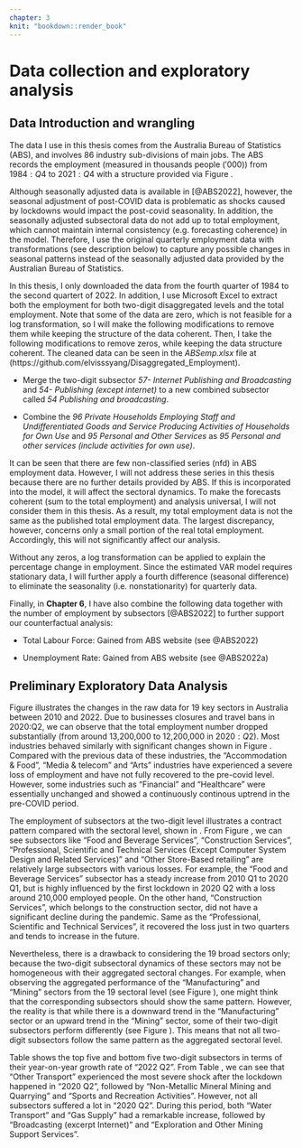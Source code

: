 ```yaml
---
chapter: 3
knit: "bookdown::render_book"
---
```




# Data collection and exploratory analysis

## Data Introduction and wrangling 



The data I use in this thesis comes from the Australia Bureau of Statistics (ABS), and involves 86 industry sub-divisions of main jobs. The ABS records the employment (measured in thousands people $('000)$) from $1984:Q4$ to $2021:Q4$ with a structure provided via Figure \ref{fig:anzsic}. 



\graphicspath{ {/Users/elvisyang/Desktop/hon_proj/Disaggregated_Employment/Honours_thesis/figures} }



\begin{figure}[H]
\includegraphics[scale=0.5]{ANZSIC}
\centering
\caption{Australian Industry Pamamid plot by (ANZSIC)}
\label{fig:anzsic}
\end{figure}






Although seasonally adjusted data is available in [@ABS2022], however, the seasonal adjustment of post-COVID data is problematic as shocks caused by lockdowns would impact the post-covid seasonality. In addition, the seasonally adjusted subsectoral data do not add up to total employment, which cannot maintain internal consistency (e.g. forecasting coherence) in the model. Therefore, I use the original quarterly employment data with transformations (see description below) to capture any possible changes in seasonal patterns instead of the seasonally adjusted data provided by the Australian Bureau of Statistics. 



In this thesis, I only downloaded the data from the fourth quarter of 1984 to the second quartert of 2022. In addition, I use Microsoft Excel to extract both the employment for both two-digit disaggregated levels and the total employment. Note that some of the data are zero, which is not feasible for a log transformation, so I will make the following modifications to remove them while keeping the structure of the data coherent. Then, I take the following modifications to remove zeros, while keeping the data structure coherent. The cleaned data can be seen in the *ABSemp.xlsx* file at (https://github.com/elvisssyang/Disaggregated_Employment).


+ Merge the two-digit subsector *57- Internet Publishing and Broadcasting* and *54- Publishing (except internet)* to a new combined subsector called *54 Publishing and broadcasting*. 


+ Combine the *96 Private Households Employing Staff and Undifferentiated Goods and Service Producing Activities of Households for Own Use* and *95 Personal and Other Services* as *95 Personal and other services (include activities for own use)*.


It can be seen that there are few non-classified series (nfd) in ABS employment data. However, I will not address these series in this thesis because there are no further details provided by ABS. If this is incorporated into the model, it will affect the sectoral dynamics. To make the forecasts coherent (sum to the total employment) and analysis universal, I will not consider them in this thesis. As a result, my total employment data is not the same as the published total employment data. The largest discrepancy, however, concerns only a small portion of the real total employment. Accordingly, this will not significantly affect our analysis. 

<!-- The largest discrepancy, however, is only 12 % of the total employment.  -->



Without any zeros, a log transformation can be applied to explain the percentage change in employment. Since the estimated VAR model requires stationary data, I will further apply a fourth difference (seasonal difference) to eliminate the seasonality (i.e. nonstationarity) for quarterly data.

Finally, in **Chapter 6**, I have also combine the following data together with the number of employment by subsectors [@ABS2022] to further support our counterfactual analysis: 

+ Total Labour Force: Gained from ABS website (see @ABS2022)

+ Unemployment Rate: Gained from ABS website (see @ABS2022a)

<!-- + Total "Jobkeeper" Payments by Industy: This dataset has combined three different datasets representing two phrases for the Jobkeeper periods. (see @ABSj1 for the first phrase; @ABSj2,@ABSj3,@ABSj4 for the second phrase) -->




## Preliminary Exploratory Data Analysis


Figure \ref{fig:19} illustrates the changes in the raw data for 19 key sectors in Australia between 2010 and 2022. Due to businesses closures and travel bans in 2020:Q2, we can observe that the total employment number dropped substantially (from around 13,200,000 to 12,200,000 in $2020:Q2$). Most industries behaved similarly with significant changes shown in Figure \ref{fig:19}. Compared with the previous data of these industries, the "Accommodation & Food", "Media & telecom" and "Arts" industries have experienced a severe loss of employment and have not fully recovered to the pre-covid level. However, some industries such as "Financial" and "Healthcare" were essentially unchanged and showed a continuously continous uptrend in the pre-COVID period.


The employment of subsectors at the two-digit level illustrates a contract pattern compared with the sectoral level, shown in \ref{fig:86}.  From Figure \ref{fig:86}, we can see subsectors like "Food and Beverage Services", "Construction Services", "Professional, Scientific and Technical Services (Except Computer System Design and Related Services)" and "Other Store-Based retailing" are relatively large subsectors with various losses. For example, the “Food and Beverage Services” subsector has a steady increase from 2010 Q1 to 2020 Q1, but is highly influenced by the first lockdown in 2020 Q2 with a loss around 210,000 employed people. On the other hand, “Construction Services”, which belongs to the construction sector, did not have a significant decline during the pandemic. Same as the “Professional, Scientific and Technical Services”, it recovered the loss just in two quarters and tends to increase in the future. 


<!-- At the two-digit subsectoral level, the subsectors operate differently and on distinctive scales. From Figure \ref{fig:86}, we can see subsectors like "Food and Beverage Services", "Construction Services", "Professional, Scientific and Technical Services (Except Computer System Design and Related Services)" and "Other Store-Based retailing" are relatively large subsectors. While all of them suffered losses during the initial lockdown in $2020:Q2$, the "Food and Beverage Services" had the largest hit (losing about 210,000 employed people) during this period.  -->






Nevertheless, there is a drawback to considering the 19 broad sectors only; because the two-digit subsectoral dynamics of these sectors may not be homogeneous with their aggregated sectoral changes. For example, when observing the aggregated performance of the "Manufacturing" and "Mining" sectors from the 19 sectoral level (see Figure \ref{fig:a19}), one might think that the corresponding subsectors should show the same pattern. However, the reality is that while there is a downward trend in the "Manufacturing" sector or an upward trend in the "Mining" sector, some of their two-digit subsectors perform differently (see Figure \ref{fig:a87}). This means that not all two-digit subsectors follow the same pattern as the aggregated sectoral level.






Table \ref{tab:comp} shows the top five and bottom five two-digit subsectors in terms of their year-on-year growth rate of "2022 Q2". From Table \ref{tab:comp}, we can see that "Other Transport" experienced the most severe shock after the lockdown happened in "2020 Q2", followed by "Non-Metallic Mineral Mining and Quarrying" and "Sports and Recreation Activities". However, not all subsectors suffered a lot in "2020 Q2". During this period, both "Water Transport" and "Gas Supply" had a remarkable increase, followed by "Broadcasting (excerpt Internet)" and "Exploration and Other Mining Support Services". 


\begin{table}[ht]
\begin{center}
\begin{tabular}{ccc}
\hline
Date     & Sector                                        & YoY growth rate \\
\hline
2020: Q2  & 48 Water Transport                            & 81.01\%                                \\
2020: Q2 & 27Gas Supply      & 55.14\%                                \\

2020: Q2 & 56 Broadcasting (except Internet)                            & 34.49\%                                \\
2020: Q2 & 10 Exploration and Other Mining Support Services                     & 32.87\%                                \\
2020: Q2 & 63 Insurance and Superannuation Funds & 27.78\% 
                 \\
                 \\
                 \hline
Date     &  Sectors                                      &YoY growth rate \\
                 \hline
2020: Q2 & 50 Other Transport                 &-78.98\%  
                 \\
2020: Q2 & 09 Non-Metallic Mineral Mining and Quarrying    & -66.92\% 
                 \\
2020: Q2 & 91 Sports and Recreation Activities & -60.48\% 
                 \\
2020: Q2 & 55 Motion Picture and Sound Recording Activities                           & -55.19\%  
                 \\
2020: Q2 & 03 Forestry and Logging         & -54.40\%
\end{tabular}
\end{center}
\caption{The highest and lowest five two-digit subsectors' employment percentage change for 2020:Q1 to 2020:Q2 }
\label{tab:comp}
\end{table}




\clearpage
